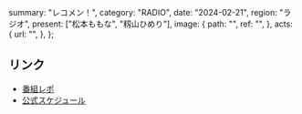   summary: "レコメン！",
  category: "RADIO",
  date: "2024-02-21",
  region: "ラジオ",
  present: ["松本ももな", "籾山ひめり"],
  image: {
    path: "",
    ref: "",
  },
  acts: {
    url: "",
  },
};

## リンク

- [番組レポ](https://www.joqr.co.jp/ic/article/116439/)
- [公式スケジュール](https://takanenonadeshiko.jp/?p=1798)
